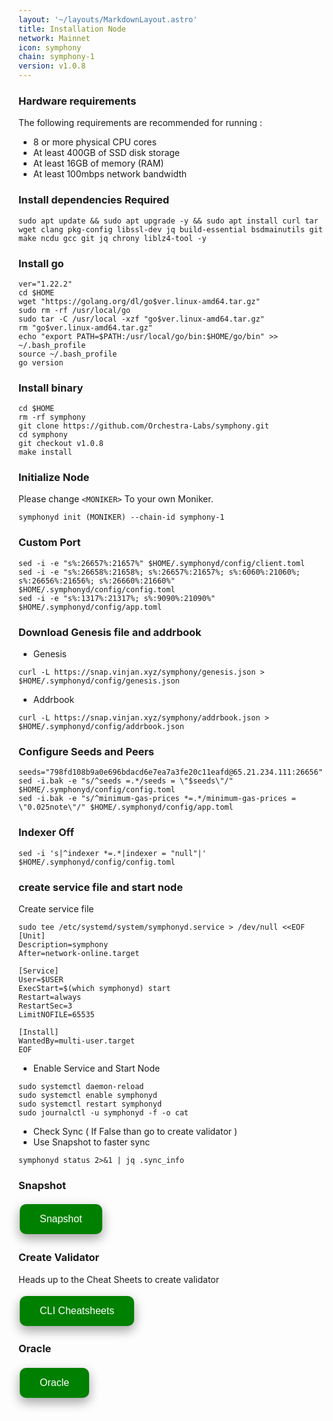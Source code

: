 ```yaml
---
layout: '~/layouts/MarkdownLayout.astro'
title: Installation Node
network: Mainnet
icon: symphony
chain: symphony-1
version: v1.0.8
---
```


### Hardware requirements

The following requirements are recommended for running :

- 8 or more physical CPU cores
- At least 400GB of SSD disk storage
- At least 16GB of memory (RAM)
- At least 100mbps network bandwidth


### Install dependencies Required

```
sudo apt update && sudo apt upgrade -y && sudo apt install curl tar wget clang pkg-config libssl-dev jq build-essential bsdmainutils git make ncdu gcc git jq chrony liblz4-tool -y
```

### Install go

```
ver="1.22.2"
cd $HOME
wget "https://golang.org/dl/go$ver.linux-amd64.tar.gz"
sudo rm -rf /usr/local/go
sudo tar -C /usr/local -xzf "go$ver.linux-amd64.tar.gz"
rm "go$ver.linux-amd64.tar.gz"
echo "export PATH=$PATH:/usr/local/go/bin:$HOME/go/bin" >> ~/.bash_profile
source ~/.bash_profile
go version
```

### Install binary

```
cd $HOME
rm -rf symphony
git clone https://github.com/Orchestra-Labs/symphony.git
cd symphony
git checkout v1.0.8
make install
```

### Initialize Node

Please change `<MONIKER>` To your own Moniker.

```
symphonyd init (MONIKER) --chain-id symphony-1
```

### Custom Port
```
sed -i -e "s%:26657%:21657%" $HOME/.symphonyd/config/client.toml
sed -i -e "s%:26658%:21658%; s%:26657%:21657%; s%:6060%:21060%; s%:26656%:21656%; s%:26660%:21660%" $HOME/.symphonyd/config/config.toml
sed -i -e "s%:1317%:21317%; s%:9090%:21090%" $HOME/.symphonyd/config/app.toml
```

### Download Genesis file and addrbook

- Genesis

```
curl -L https://snap.vinjan.xyz/symphony/genesis.json > $HOME/.symphonyd/config/genesis.json
```
- Addrbook
```
curl -L https://snap.vinjan.xyz/symphony/addrbook.json > $HOME/.symphonyd/config/addrbook.json
```

### Configure Seeds and Peers

```
seeds="798fd108b9a0e696bdacd6e7ea7a3fe20c11eafd@65.21.234.111:26656"
sed -i.bak -e "s/^seeds =.*/seeds = \"$seeds\"/" $HOME/.symphonyd/config/config.toml
sed -i.bak -e "s/^minimum-gas-prices *=.*/minimum-gas-prices = \"0.025note\"/" $HOME/.symphonyd/config/app.toml
```

### Indexer Off

```
sed -i 's|^indexer *=.*|indexer = "null"|' $HOME/.symphonyd/config/config.toml
```

### create service file and start node

Create service file

```
sudo tee /etc/systemd/system/symphonyd.service > /dev/null <<EOF
[Unit]
Description=symphony
After=network-online.target

[Service]
User=$USER
ExecStart=$(which symphonyd) start
Restart=always
RestartSec=3
LimitNOFILE=65535

[Install]
WantedBy=multi-user.target
EOF
```

- Enable Service and Start Node

```
sudo systemctl daemon-reload
sudo systemctl enable symphonyd
sudo systemctl restart symphonyd
sudo journalctl -u symphonyd -f -o cat
```

- Check Sync ( If False than go to create validator )
- Use Snapshot to faster sync

```
symphonyd status 2>&1 | jq .sync_info
```


### Snapshot
<a href="https://service.vinjan.xyz/mainnet/symphony/snapshot" target="_blank">
  <button style="background-color: green; border: none; color: white; padding: 15px 32px; text-align: center; text-decoration: none; display: inline-block; font-size: 16px; margin: 4px 2px; cursor: pointer; border-radius: 10px; box-shadow: 0 8px 16px 0 rgba(0,0,0,0.2), 0 6px 20px 0 rgba(0,0,0,0.19);" onmouseover="this.style.boxShadow='0 0 0 4px rgba(0,255,0,0.5)'" onmouseout="this.style.boxShadow='0 8px 16px 0 rgba(0,0,0,0.2), 0 6px 20px 0 rgba(0,0,0,0.19)'">Snapshot</button>
</a>

### Create Validator

Heads up to the Cheat Sheets to create validator

<a href="https://service.vinjan.xyz/mainnett/symphony/cheat" target="_blank">
  <button style="background-color: green; border: none; color: white; padding: 15px 32px; text-align: center; text-decoration: none; display: inline-block; font-size: 16px; margin: 4px 2px; cursor: pointer; border-radius: 10px; box-shadow: 0 8px 16px 0 rgba(0,0,0,0.2), 0 6px 20px 0 rgba(0,0,0,0.19);" onmouseover="this.style.boxShadow='0 0 0 4px rgba(0,255,0,0.5)'" onmouseout="this.style.boxShadow='0 8px 16px 0 rgba(0,0,0,0.2), 0 6px 20px 0 rgba(0,0,0,0.19)'">CLI Cheatsheets</button>
</a>

### Oracle
<a href="https://service.vinjan.xyz/mainnet/symphony/oracle" target="_blank">
  <button style="background-color: green; border: none; color: white; padding: 15px 32px; text-align: center; text-decoration: none; display: inline-block; font-size: 16px; margin: 4px 2px; cursor: pointer; border-radius: 10px; box-shadow: 0 8px 16px 0 rgba(0,0,0,0.2), 0 6px 20px 0 rgba(0,0,0,0.19);" onmouseover="this.style.boxShadow='0 0 0 4px rgba(0,255,0,0.5)'" onmouseout="this.style.boxShadow='0 8px 16px 0 rgba(0,0,0,0.2), 0 6px 20px 0 rgba(0,0,0,0.19)'">Oracle</button>
</a>
